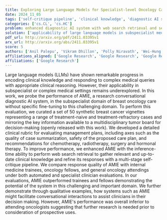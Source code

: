 ```yaml
---
title: Exploring Large Language Models for Specialist-level Oncology Care
date: 2024_11_05
tags: ['self-critique pipeline', 'clinical knowledge', 'diagnostic AI system', 'response quality', 'web search retrieval', 'management plans', 'large language models', 'synthetic breast cancer vignettes', 'multidisciplinary tumor board', 'breast oncology care', 'conversational interactions', 'medical queries', 'clinical rubric']
categories: ['cs.CL', 'cs.HC']
problem: enhanced diagnostic AI system with web search retrieval and self-critique pipeline
solution: ['applicability of large language models in subspecialist medical settings']
pdf_url: http://arxiv.org/pdf/2411.03395v1
arx_url: http://arxiv.org/abs/2411.03395v1
score: 5
authors: ['Anil Palepu', 'Vikram Dhillon', 'Polly Niravath', 'Wei-Hung Weng', 'Preethi Prasad', 'Khaled Saab', 'Ryutaro Tanno', 'Yong Cheng', 'Hanh Mai', 'Ethan Burns', 'Zainub Ajmal', 'Kavita Kulkarni', 'Philip Mansfield', 'Dale Webster', 'Joelle Barral', 'Juraj Gottweis', 'Mike Schaekermann', 'S. Sara Mahdavi', 'Vivek Natarajan', 'Alan Karthikesalingam', 'Tao Tu']
affiliations_aligned: ['Google Research', 'Google Research', 'Google Research', 'Google Research', 'Google Research', 'Google Research', 'Google Research', 'Google Research', 'Google Research', 'Google Research', 'Google Research', 'Google Research', 'Google Research', 'Google Research', 'Google Research', 'Google Research', 'Google Research', 'Google Research', 'Google Research', 'Google Research', 'Google Research']
affiliations: ['Google Research']
---
```



Large language models (LLMs) have shown remarkable progress in encoding
clinical knowledge and responding to complex medical queries with appropriate
clinical reasoning. However, their applicability in subspecialist or complex
medical settings remains underexplored. In this work, we probe the performance
of AMIE, a research conversational diagnostic AI system, in the subspecialist
domain of breast oncology care without specific fine-tuning to this challenging
domain. To perform this evaluation, we curated a set of 50 synthetic breast
cancer vignettes representing a range of treatment-naive and
treatment-refractory cases and mirroring the key information available to a
multidisciplinary tumor board for decision-making (openly released with this
work). We developed a detailed clinical rubric for evaluating management plans,
including axes such as the quality of case summarization, safety of the
proposed care plan, and recommendations for chemotherapy, radiotherapy, surgery
and hormonal therapy. To improve performance, we enhanced AMIE with the
inference-time ability to perform web search retrieval to gather relevant and
up-to-date clinical knowledge and refine its responses with a multi-stage
self-critique pipeline. We compare response quality of AMIE with internal
medicine trainees, oncology fellows, and general oncology attendings under both
automated and specialist clinician evaluations. In our evaluations, AMIE
outperformed trainees and fellows demonstrating the potential of the system in
this challenging and important domain. We further demonstrate through
qualitative examples, how systems such as AMIE might facilitate conversational
interactions to assist clinicians in their decision making. However, AMIE's
performance was overall inferior to attending oncologists suggesting that
further research is needed prior to consideration of prospective uses.